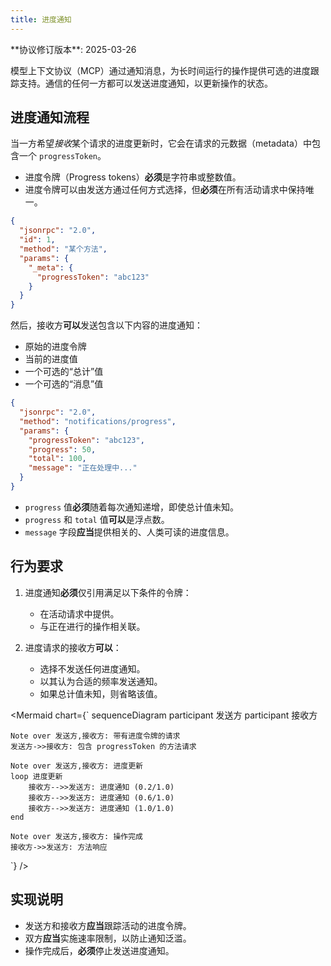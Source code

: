 ```yaml
---
title: 进度通知
---
```


<Callout type="info">
**协议修订版本**: 2025-03-26
</Callout>

模型上下文协议（MCP）通过通知消息，为长时间运行的操作提供可选的进度跟踪支持。通信的任何一方都可以发送进度通知，以更新操作的状态。

## 进度通知流程

当一方希望*接收*某个请求的进度更新时，它会在请求的元数据（metadata）中包含一个 `progressToken`。

-   进度令牌（Progress tokens）**必须**是字符串或整数值。
-   进度令牌可以由发送方通过任何方式选择，但**必须**在所有活动请求中保持唯一。

```json
{
  "jsonrpc": "2.0",
  "id": 1,
  "method": "某个方法",
  "params": {
    "_meta": {
      "progressToken": "abc123"
    }
  }
}
```

然后，接收方**可以**发送包含以下内容的进度通知：

-   原始的进度令牌
-   当前的进度值
-   一个可选的“总计”值
-   一个可选的“消息”值

```json
{
  "jsonrpc": "2.0",
  "method": "notifications/progress",
  "params": {
    "progressToken": "abc123",
    "progress": 50,
    "total": 100,
    "message": "正在处理中..."
  }
}
```

-   `progress` 值**必须**随着每次通知递增，即使总计值未知。
-   `progress` 和 `total` 值**可以**是浮点数。
-   `message` 字段**应当**提供相关的、人类可读的进度信息。

## 行为要求

1.  进度通知**必须**仅引用满足以下条件的令牌：
    -   在活动请求中提供。
    -   与正在进行的操作相关联。

2.  进度请求的接收方**可以**：
    -   选择不发送任何进度通知。
    -   以其认为合适的频率发送通知。
    -   如果总计值未知，则省略该值。

<Mermaid chart={`
sequenceDiagram
    participant 发送方
    participant 接收方

    Note over 发送方,接收方: 带有进度令牌的请求
    发送方->>接收方: 包含 progressToken 的方法请求

    Note over 发送方,接收方: 进度更新
    loop 进度更新
        接收方-->>发送方: 进度通知 (0.2/1.0)
        接收方-->>发送方: 进度通知 (0.6/1.0)
        接收方-->>发送方: 进度通知 (1.0/1.0)
    end

    Note over 发送方,接收方: 操作完成
    接收方->>发送方: 方法响应
`} />

## 实现说明

-   发送方和接收方**应当**跟踪活动的进度令牌。
-   双方**应当**实施速率限制，以防止通知泛滥。
-   操作完成后，**必须**停止发送进度通知。
